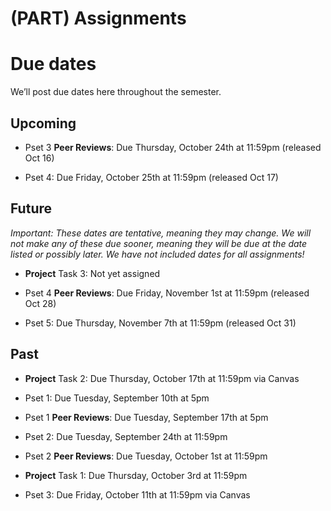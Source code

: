
# (PART) Assignments {-}

# Due dates {-}

We'll post due dates here throughout the semester. 

## Upcoming {-}

- Pset 3 **Peer Reviews**: Due Thursday, October 24th at 11:59pm (released Oct 16)

- Pset 4: Due Friday, October 25th at 11:59pm (released Oct 17)

## Future {-}

*Important: These dates are tentative, meaning they may change. We will not make any of these due sooner, meaning they will be due at the date listed or possibly later. We have not included dates for all assignments!*

- **Project** Task 3: Not yet assigned

- Pset 4 **Peer Reviews**: Due Friday, November 1st at 11:59pm (released Oct 28)

- Pset 5: Due Thursday, November 7th at 11:59pm (released Oct 31)

## Past {-}

- **Project** Task 2: Due Thursday, October 17th at 11:59pm via Canvas

- Pset 1: Due Tuesday, September 10th at 5pm 

- Pset 1 **Peer Reviews**: Due Tuesday, September 17th at 5pm 

- Pset 2: Due Tuesday, September 24th at 11:59pm 

- Pset 2 **Peer Reviews**: Due Tuesday, October 1st at 11:59pm 

- **Project** Task 1: Due Thursday, October 3rd at 11:59pm

- Pset 3: Due Friday, October 11th at 11:59pm via Canvas